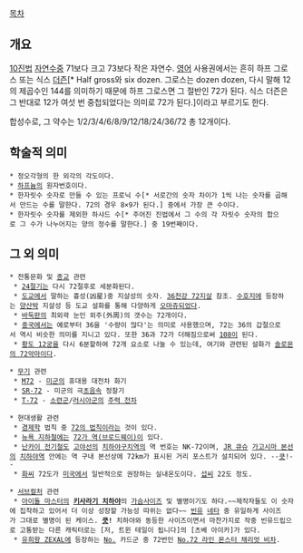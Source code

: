 [[목차]]

== 개요 ==
[[10진법]] [[자연수]]중 71보다 크고 73보다 작은 자연수. [[영어]] 사용권에서는 흔히 하프 그로스 또는 식스 [[다스|더즌]][* Half gross와 six dozen. 그로스는 dozen dozen, 다시 말해 12의 제곱수인 144를 의미하기 때문에 하프 그로스면 그 절반인 72가 된다. 식스 더즌은 그 반대로 12가 여섯 번 중첩되었다는 의미로 72가 된다.]이라고 부르기도 한다.

합성수로, 그 약수는 1/2/3/4/6/8/9/12/18/24/36/72 총 12개이다.


== 학술적 의미 ==
 * 정오각형의 한 외각의 각도이다.
 * [[하프늄]]의 원자번호이다.
 * 한자릿수 숫자로 만들 수 있는 프로닉 수[* 서로간의 숫자 차이가 1씩 나는 숫자를 곱해서 만드는 수를 말한다. 72의 경우 8×9가 된다.] 중에서 가장 큰 수이다.
 * 한자릿수 숫자를 제외한 하샤드 수[* 주어진 진법에서 그 수의 각 자릿수 숫자의 합으로 그 수가 나누어지는 양의 정수를 말한다.] 중 19번째이다.


== 그 외 의미 ==
 * 전통문화 및 [[종교]] 관련
  * [[24절기]]는 다시 72절후로 세분화된다.
  * [[도교]]에서 말하는 흉성(凶星)중 지살성의 숫자. [[36천강 72지살]] 참조. [[수호지]]에 등장하는 [[양산박]] 지살성 등 도교 설화를 통해 다양하게 [[오마쥬]]되었다.
  * [[바둑]]판의 최외곽 눈인 외주(外周)의 갯수는 72개이다.
  * [[중국]]에서는 예로부터 36을 '수량이 많다'는 의미로 사용했으며, 72는 36의 갑절으로서 역시 비슷한 의미를 지니고 있다. 또한 36과 72가 더해짐으로써 [[108]]이 된다.
  * [[황도 12궁]]을 다시 6분할하여 72개 요소로 나눌 수 있는데, 여기와 관련된 설화가 [[솔로몬의 72악마]]이다.

 * [[무기]] 관련
  * [[M72]] - [[미군]]의 휴대용 대전차 화기
  * [[SR-72]] - 미군의 극[[초음속]] 정찰기
  * [[T-72]] - [[소련군]]/[[러시아군]]의 [[주력 전차]]

 * 현대생활 관련
  * [[경제학]] 법칙 중 [[72의 법칙]]이라는 것이 있다.
  * [[뉴욕 지하철]]에는 [[72가 역(브로드웨이)]]이 있다.
  * [[난카이 전기철도]] [[고야선]]의 [[치하야구치역]]의 역 번호는 NK-72이며, [[JR 큐슈]] [[가고시마 본선]]의 [[치하야역]] 안에는 역 구내 본선상에 72km가 표시된 거리 포스트가 설치되어 있다. --[[큿]]!--
  * [[화씨]] 72도가 [[미국]]에서 일반적으로 권장하는 실내온도이다. [[섭씨]] 22도 정도.

 * [[서브컬처]] 관련
  * [[아이돌 마스터]]의 '''[[키사라기 치하야]]'''의 [[가슴]]사이즈 및 별명이기도 하다.~~제작자들도 이 숫자에 집착하고 있어서 더 이상 성장할 가능성 따위는 없다~~ [[빈유]] [[네타]] 중 유일하게 사이즈가 그대로 별명이 된 케이스. '''[[큿]]!''' 치하야와 동등한 사이즈이면서 마찬가지로 작중 빈유드립으로 고통받는 다른 캐릭터로는 [저, 트윈 테일이 됩니다]의 [츠베 아이카]가 있다.
  * [[유희왕 ZEXAL]]에 등장하는 [[No.]] 카드군 중 72번인 [[No.72 라인 몬스터 채리엇 비차]].
